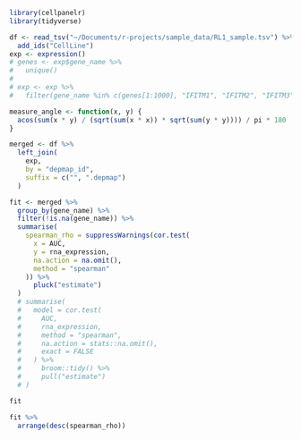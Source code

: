 ```r
library(cellpanelr)
library(tidyverse)
```


```r
df <- read_tsv("~/Documents/r-projects/sample_data/RL1_sample.tsv") %>%
  add_ids("CellLine")
exp <- expression()
# genes <- exp$gene_name %>%
#   unique()
# 
# exp <- exp %>%
#   filter(gene_name %in% c(genes[1:1000], "IFITM1", "IFITM2", "IFITM3"))
```

```r
measure_angle <- function(x, y) {
  acos(sum(x * y) / (sqrt(sum(x * x)) * sqrt(sum(y * y)))) / pi * 180
}
```

```r
merged <- df %>%
  left_join(
    exp,
    by = "depmap_id",
    suffix = c("", ".depmap")
  )

fit <- merged %>%
  group_by(gene_name) %>%
  filter(!is.na(gene_name)) %>%
  summarise(
    spearman_rho = suppressWarnings(cor.test(
      x = AUC,
      y = rna_expression,
      na.action = na.omit(),
      method = "spearman"
    )) %>%
      pluck("estimate")
  )
  # summarise(
  #   model = cor.test(
  #     AUC,
  #     rna_expression,
  #     method = "spearman",
  #     na.action = stats::na.omit(),
  #     exact = FALSE
  #   ) %>%
  #     broom::tidy() %>%
  #     pull("estimate")
  # )

fit
```

```r
fit %>%
  arrange(desc(spearman_rho))
```

